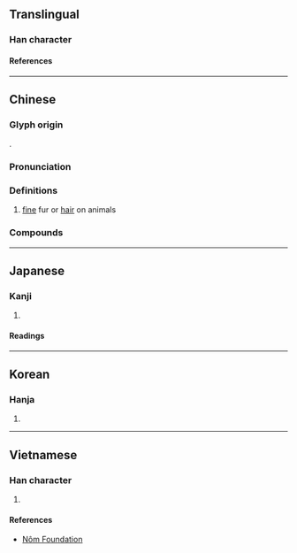 {{character info}}
==Translingual==

===Han character===
{{Han char|rn=82|rad=毛|as=08|sn=12|four=20714|canj=HUHUU|ids=⿱毛㲎}}

====References====
{{Han ref|kx=0594.190|dkj=16872|dj=0986.180|hdz=32000.040|uh=6BF3}}

----

==Chinese==
{{zh-forms}}

===Glyph origin===
{{Han etym}}
{{zh-etym-triple|毛|hair}}.

===Pronunciation===
{{zh-pron
|m=cuì
|m-s=
|c=ceoi3
|c-t=
|g=
|h=pfs=
|j=
|mb=
|md=
|mn=
|mn-t=
|w=
|x=
|mc=y
|oc=y
|cat=n
}}

===Definitions===
{{zh-hanzi}}

# [[fine]] fur or [[hair]] on animals

===Compounds===
{{zh-der|毳帳|毳幕|毳衣|甘毳|毳冕|毳錦|毳毛|毳客}}

----

==Japanese==

===Kanji===
{{ja-kanji|grade=|rs=毛08}}

# {{rfdef|ja|sort=毛08}}

====Readings====
{{ja-readings
|goon=さい, せち
|kanon=せい, せつ
|kanyoon=ぜい
|kun=けば, むくげ
}}

----

==Korean==

===Hanja===
{{ko-hanja|hangeul=[[취]], [[절]]|eumhun=|rv=chwi, jeol|mr=ch'wi, chŏl|y=chwi, cel}}

# {{rfdef|ko|sort=毛08}}

----

==Vietnamese==

===Han character===
{{vi-readings|rs=毛08|reading=[[tuyệt]], [[xồi]]}}

# {{rfdef|vi|sort=毛08}}

====References====
* [http://nomfoundation.org/common/nom_details.php?codepoint=6bf3 Nôm Foundation]